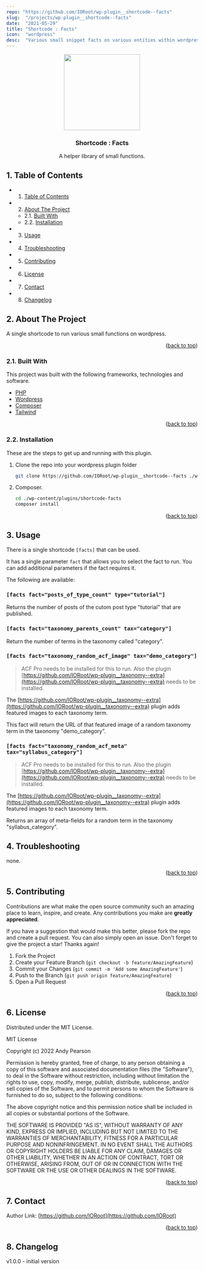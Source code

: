 ```yaml
---
repo: "https://github.com/IORoot/wp-plugin__shortcode--facts"
slug:  "/projects/wp-plugin__shortcode--facts"
date:  "2021-05-29"
title: "Shortcode : Facts"
icon:  "wordpress"
desc:  "Various small snippet facts on various entities within wordpress"
---
```


<div id="top"></div>

<div align="center">

<img src="https://svg-rewriter.sachinraja.workers.dev/?url=https%3A%2F%2Fcdn.jsdelivr.net%2Fnpm%2F%40mdi%2Fsvg%406.7.96%2Fsvg%2Fcode-array.svg&fill=%230D9488&width=200px&height=200px" style="width:200px;"/>

<h3 align="center">Shortcode : Facts</h3>

<p align="center">
    A helper library of small functions.
</p>    
</div>

##  1. <a name='TableofContents'></a>Table of Contents


* 1. [Table of Contents](#TableofContents)
* 2. [About The Project](#AboutTheProject)
	* 2.1. [Built With](#BuiltWith)
	* 2.2. [Installation](#Installation)
* 3. [Usage](#Usage)
* 4. [Troubleshooting](#Troubleshooting)
* 5. [Contributing](#Contributing)
* 6. [License](#License)
* 7. [Contact](#Contact)
* 8. [Changelog](#Changelog)


##  2. <a name='AboutTheProject'></a>About The Project

A single shortcode to run various small functions on wordpress.

<p align="right">(<a href="#top">back to top</a>)</p>



###  2.1. <a name='BuiltWith'></a>Built With

This project was built with the following frameworks, technologies and software.

* [PHP](https://php.net/)
* [Wordpress](https://wordpress.org/)
* [Composer](https://getcomposer.org/)
* [Tailwind](https://tailwindcss.com/)

<p align="right">(<a href="#top">back to top</a>)</p>




###  2.2. <a name='Installation'></a>Installation

These are the steps to get up and running with this plugin.

1. Clone the repo into your wordpress plugin folder
    ```sh
    git clone https://github.com/IORoot/wp-plugin__shortcode--facts ./wp-content/plugins/shortcode-facts
    ```
1. Composer.
    ```sh
    cd ./wp-content/plugins/shortcode-facts
    composer install
    ```

<p align="right">(<a href="#top">back to top</a>)</p>



##  3. <a name='Usage'></a>Usage

There is a single shortcode `[facts]` that can be used.

It has a single parameter `fact` that allows you to select the fact to run. You can add additional parameters if the fact requires it.

The following are available:

### `[facts fact="posts_of_type_count" type="tutorial"]`

Returns the number of posts of the cutom post type "tutorial" that are published.

### `[facts fact="taxonomy_parents_count" tax="category"]`

Return the number of terms in the taxonomy called "category".

### `[facts fact="taxonomy_random_acf_image" tax="demo_category"]`

> ACF Pro needs to be installed for this to run.
> Also the plugin [https://github.com/IORoot/wp-plugin__taxonomy--extra](https://github.com/IORoot/wp-plugin__taxonomy--extra) needs to be installed.

The [https://github.com/IORoot/wp-plugin__taxonomy--extra](https://github.com/IORoot/wp-plugin__taxonomy--extra) plugin adds featured images to each taxonomy term. 

This fact will return the URL of that featured image of a random taxonomy term in the taxonomy "demo_category".


### `[facts fact="taxonomy_random_acf_meta" tax="syllabus_category"]`

> ACF Pro needs to be installed for this to run.
> Also the plugin [https://github.com/IORoot/wp-plugin__taxonomy--extra](https://github.com/IORoot/wp-plugin__taxonomy--extra) needs to be installed.

The [https://github.com/IORoot/wp-plugin__taxonomy--extra](https://github.com/IORoot/wp-plugin__taxonomy--extra) plugin adds featured images to each taxonomy term. 

Returns an array of meta-fields for a random term in the taxonomy "syllabus_category".


##  4. <a name='Troubleshooting'></a>Troubleshooting
none.

<p align="right">(<a href="#top">back to top</a>)</p>

##  5. <a name='Contributing'></a>Contributing

Contributions are what make the open source community such an amazing place to learn, inspire, and create. Any contributions you make are **greatly appreciated**.

If you have a suggestion that would make this better, please fork the repo and create a pull request. You can also simply open an issue.
Don't forget to give the project a star! Thanks again!

1. Fork the Project
2. Create your Feature Branch (`git checkout -b feature/AmazingFeature`)
3. Commit your Changes (`git commit -m 'Add some AmazingFeature'`)
4. Push to the Branch (`git push origin feature/AmazingFeature`)
5. Open a Pull Request

<p align="right">(<a href="#top">back to top</a>)</p>



##  6. <a name='License'></a>License

Distributed under the MIT License.

MIT License

Copyright (c) 2022 Andy Pearson

Permission is hereby granted, free of charge, to any person obtaining a copy
of this software and associated documentation files (the "Software"), to deal
in the Software without restriction, including without limitation the rights
to use, copy, modify, merge, publish, distribute, sublicense, and/or sell
copies of the Software, and to permit persons to whom the Software is
furnished to do so, subject to the following conditions:

The above copyright notice and this permission notice shall be included in all
copies or substantial portions of the Software.

THE SOFTWARE IS PROVIDED "AS IS", WITHOUT WARRANTY OF ANY KIND, EXPRESS OR
IMPLIED, INCLUDING BUT NOT LIMITED TO THE WARRANTIES OF MERCHANTABILITY,
FITNESS FOR A PARTICULAR PURPOSE AND NONINFRINGEMENT. IN NO EVENT SHALL THE
AUTHORS OR COPYRIGHT HOLDERS BE LIABLE FOR ANY CLAIM, DAMAGES OR OTHER
LIABILITY, WHETHER IN AN ACTION OF CONTRACT, TORT OR OTHERWISE, ARISING FROM,
OUT OF OR IN CONNECTION WITH THE SOFTWARE OR THE USE OR OTHER DEALINGS IN THE
SOFTWARE.

<p align="right">(<a href="#top">back to top</a>)</p>



##  7. <a name='Contact'></a>Contact

Author Link: [https://github.com/IORoot](https://github.com/IORoot)

<p align="right">(<a href="#top">back to top</a>)</p>

##  8. <a name='Changelog'></a>Changelog

v1.0.0 - initial version
